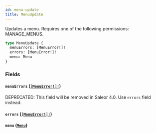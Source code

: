```yaml
---
id: menu-update
title: MenuUpdate
---
```


Updates a menu. Requires one of the following permissions: MANAGE_MENUS.

```graphql
type MenuUpdate {
  menuErrors: [MenuError!]!
  errors: [MenuError!]!
  menu: Menu
}
```

### Fields

#### `menuErrors` ([`[MenuError!]!`](../../../developer/api-reference/objects/menu-error))

<span class="badge badge--warning">DEPRECATED: This field will be removed in Saleor 4.0. Use `errors` field instead.</span>

#### `errors` ([`[MenuError!]!`](../../../developer/api-reference/objects/menu-error))

#### `menu` ([`Menu`](../../../developer/api-reference/objects/menu))
